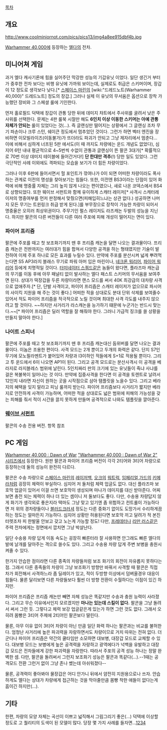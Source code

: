 {{{+1 '''Falcon'''}}}

[[목차]]

== 개요 ==
http://www.coolminiornot.com/pics/pics13/img4a8ee915dbf4b.jpg

[[Warhammer 40,000]]에 등장하는 [[엘다]]의 전차.

== 미니어쳐 게임 ==
과거 엘다 캐사기론에 힘을 실어주던 막강한 성능의 기갑유닛 이었다. 일단 생긴거 부터가 중후한 전차 보다는 비행 유닛에 가까워 보이는데, 실제로도 취급은 스키머이며, 장갑이 12 정도로 생각보다 낮다.[* [[스페이스 마린]]의 [wiki:"드레드노트(Warhammer 40,000)" 드레드노트] 정도의 장갑.] 그러나 실제 이 유닛의 무서움은 옵션으로 장착 가능했던 장비와 그 스페셜 룰에 기인한다.

먼저 홀로필드 덕택에 장갑이 관통 당한 뒤에 데미지 챠트에서 주사위를 굴려서 낮은 주사위를 선택한다. 문제는 4판 룰북 시절만 해도 '''6인치 이상 이동한 스키머는 아예 관통 자체가 안되는''' 룰이 있었다는 것(...). 즉 글랜싱만 떨어지는 상황에서 그 글랜싱 조차 무기 파손이나 크루 스턴, 쉐이큰 정도에서 멈추었던 것이다. 그런가 하면 벡터 엔진을 장비하면 이모빌라이즈(이동불가)가 뜨더라도 파괴가 안되고 그냥 제자리에서 멈춘다... 이에 비해서 심하게 너프된 5판 에서도(이 때 까지도 차량에는 운드 개념도 없었다), 심지어 6턴 내내 평균적으로 4~5번씩 수없이 관통과 글랜싱이 뜬 팔콘 3대가[* 확률적으로 70번 이상 데미지 테이블에 들어간거다!] '''단 한대만 격추'''(!) 당한 일도 있었다. 그런 극단적인 사례 이외에도 격파되는 모습을 보기가 더 힘든 차량이었다.

그러나 이후 6판에 들어서면서 헐 포인트가 깎여나가 0이 되면 어떠한 차량이라도 폭사하는 관계로 이전의 명성을 찾아보기는 힘들다. 또한, 이전엔 BS3이라는 단점이 있어 화력에 비해 명중률 자체는 그리 높지 않게 나오는 편이였으나, 새로 나온 코덱스에서 BS4로 상향되었다. 또한 웨이브 서펀트와 함께 유이하게 스캐터 레이저[* 사격시 스캐터레이저의 명중여부를 먼저 판정해서 맞췄으면(피해입히느냐는 상관 없다.) 성공하면 나머지 모든 무기는 트윈링크 취급 받게 된다.]를 부무장으로 장착이 가능한 차량이 되어서 명중율은 오히러 최상위권이다. 주무기인 펄스 레이저도 라즈캐논 두발의 성능을 지닌다. 하지만 팔콘의 다른 버전들이 다른 여러 주포에 피해 개성이 떨어지는 면이 있다.

=== 파이어 프리즘 ===
팔콘에 주포를 때고 첫 보조화기까지 뗀 후 프리즘 캐논을 달면 나오는 결과물이다. 프리즘 캐논은 전판까지는 여러대가 힘을 합쳐서 다양한 공격을 하는 형태였지만 기술이 발전하여 이제 주포 하나로 모든 효과를 누릴수 있다. 만약에 주포를 분산시켜 넓게 뿌려먹는다면 S5 AP3라지 블래스 무기로 파워 아머 입은 마린이나, [[네크론 워리어]], [[파이어 워리어]] 등에게 치명적일 것이다. [[터미네이터 스쿼드]]같은 놈들이 왔다면, 플라즈마 캐논급의 무기를 이동 후에 아무 패널티 없이 발사하는 엘다 패스트 스키머의 무서움을 보여주면 된다. 상대가 떡장갑을 두른 차량이라면 랜스 모드를 써서 40K 최강급의 대차량 사격으로 없애주자.[* 단, 단발 사격이고, 파이어 프리즘은 스캐터 레이저가 없으므로 파시어의 사이킥 지원을 해 주는 것이 좋다.] 어떠한 적을 상대로도 분대 단위 삭제를 보여줄수 있어서 적도 파이어 프리즘을 적극적으로 노릴 것이며 최대한 사격 각도를 내주지 않으려고 할 것이다. ~~하지만 사거리가 라스캐논을 능가하기 떄문에 누군가는 반드시 맞는다.~~[* 파이어 프리즘은 딜러 역할을 잘 해줘야 한다. 그러니 가급적 징크를 쓸 상황을 만들지 말아야 한다.]

=== 나이트 스피너 ===
팔콘에 주포를 때고 첫 보조화기까지 뗀 후 프리즘 캐논대신 둠위버를 달면 나오는 결과물이다. 이놈은 조용한 편이다. 사격 모드는 2개 뿐이고 두개의 화력은 같다. 단지 S7인 무기에 모노필라멘트가 붙어있어 차량과 I3이하인 적들에게 S+1로 적용될 뿐이다. 그리고 투 운드에서 6이 나오면 AP1이 된다. 그리고 공격 모드로는 분산사격시 이 공격을 베라지로 라지블레스 범위에 날린다. 5인치짜리 판의 크기에 있는 유닛들이 죽냐 사냐를 걸은 복불복이 일어나는 것 이다. 만약에 집중사격을 한다면 이 공격을 토렌트로 날려서 12인치 내라면 자신이 원하는 곳을 시작점으로 삼아 탬플릿을 노을수 있다. 그리고 베라지의 혜택을 잊지 말라고 피닝 룰까지 받는다. 파이어 프리즘보다 사거리가 짧지만 베라지로 안전하게 사격이 가능하며, 어떠한 적을 상대로도 넓은 범위에 피해의 가능성을 갖는 피해를 줘서 적이 시간을 끌지 못하게 만들며 공격적으로 나와도 템플릿을 깔아준다. 

=== [[웨이브 서펀트]] ===
팔콘의 수송 전용 버전. 항목 참조

== PC 게임 ==
[[Warhammer 40,000 : Dawn of War]] [["Warhammer 40,000 : Dawn of War 2" 시리즈]]에서 등장한다. 원판 팔콘과 파이어 프리즘 버전이 각각 2티어와 3티어 차량으로 등장하는데 둘의 성능이 완전히 다르다.

팔콘은 수송 차량으로 [[스페이스 마린]]의 [[레이저백]], [[오크]]의 [[워트럭]], [[임페리얼 가드]]의 [[키메라]]처럼 굉장히 체력이 부실하다. 심지어 저 둘처럼 체력 업글도 없다. 대신 플라즈마 보호막 업글이 있어서 이걸 쓰면 보호막이 생성되며 마나가 데미지를 대신 받아준다. 어찌보면 충전 되는 체력이 하나 더 있는 셈이니 저 둘보다도 좋다. 다만, 수송용 차량답지 않게 화기가 생각외로 좋은지라 택마도 그냥 맞고 있기엔 좀 위험하고 컨트롤이 가능하다면 저 위의 경차량들이나 [[블러드크러셔]] 정도는 다른 중화기 없이도 도망가서 수리하게끔 하는 정도는 얼마든지 가능하다. 심지어 상황만 허용된다면 보호막 끼고 달려가 적 본진 터렛조차 피 한발울 안보고 갖고 노는게 가능할 정도! 다만, [[프레데터(Warhammer 40,000)|프레데터]]나 [[리만 러스 전차|리만 러스]]같은 주력 전차에게는 정면에서 깝치면 그냥 박살난다.

일단 수송용 차량 답게 이동 속도는 굉장히 빠른터라 잘 사용하면 안그래도 빠른 엘다의 발에 날개를 달아주는 격으로 쓸수도 있다. 그리고 수송용 차량 답게 주변 보병을 충원시켜줄 수 있다.

한가지 안습한 점이라면 다른 종족의 차량들처럼 보조 화기의 회전이 자유롭지 못하다는 점. 그래서 다른 종족들의 차량이 그냥 보조화기 방향만 바꿔서 사격할 때 팔콘은 직접 차가 회전해서 사격하느라 좀 딜레이가 있고, 적이 두방향 이상에서 덤벼올경우 대응이 힘들다. 물론 달리보면 다른 차량들보다 훨씬 더 방향 전환이 수월하다는 이점이 있긴 하지만.

파이어 프리즘은 프리즘 캐논만 빼면 자체 성능은 똑같지만 수송과 충원 능력이 사라졌다. 그리고 무슨 이유에서인지 모르겠지만 '''마나는 있는데 스킬이 없다.''' 팔콘을 그냥 돌려서 써서 그런 듯. 그렇다고 체력 보강 업글같은게 있는가 하면 그런 것도 없다. 그래서 오히려 몸빵은 3티어 주제에 2티어인 팔콘보다 딸린다.

물론, 아무 이유 없이 3티어 차량이 아닌 만큼 일단 화력 하나는 팔콘과는 비교를 불허한다. 엄청난 사거리에 높은 파괴력을 자랑하면서도 차량이므로 거치 따위는 전혀 없다. 더군다나 파이어 프리즘은 약간의 쿨타임만 소모하면 대보병, 대장갑 모드로 교체할 수 있다. 대보병 모드는 보병에게 높은 공격력을 자랑하고 광역에다가 넉백을 유발하고 대장갑 모드은 전차들에게 강한 파괴력을 자랑한다. 따라서 주포의 공격 성능 하나는 정말 완벽한 셈. 다만, 팔콘을 돌려써서 그런지 보조화기 성능은 팔콘과 똑같다(...).--1때는 공격모드 전환 그런거 없이 그냥 존나 쎘는데 아쉬워졌다--

물론, 공격력이 좋아봐야 물장갑은 어디 안가니 뒤에서 얌전히 지원용으로나 쓰자. 안습하게도 엘다는 상대가 차량에게 접근하는 것을 막아줄만큼 몸빵 착한 애들이 없다는게 흠이긴 하지만(...).

== 기타 ==
한편, 차량의 모양 자체는 곡선이 이쁘고 넓직해서 그림그리기 좋은(...) 덕택에 이상할 정도로 고 퀄리티의 도색이 된 모델이 많다. 당장 몇 가지 사례를 들자면...[http://www.coolminiornot.com/pics/pics12/img46dc8224ddeae.jpg 1][http://www.coolminiornot.com/pics/pics14/img4bb90794c51a7.jpg 2][http://www.coolminiornot.com/pics/pics13/img4906e2360facb.jpg 3][http://www.coolminiornot.com/pics/pics16/img4fc11b834410e.jpg 4]
